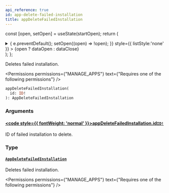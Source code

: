 ```yaml
---
api_reference: true
id: app-delete-failed-installation
title: appDeleteFailedInstallation
---
```






const [open, setOpen] = useState(startOpen);
return (
<details {...(open ? { open: true } : {})} className="details" style={{ border:'none', boxShadow:'none', background:'var(--ifm-background-color)' }}>
<summary
onClick={(e) => {
e.preventDefault();
setOpen((open) => !open);
}}
style={{ listStyle:'none' }} >
{open ? dataOpen : dataClose}
</summary>
{open && children}
</details>
);
};

Deletes failed installation.


<Permissions permissions={"MANAGE_APPS"} text={"Requires one of the following permissions"} />


```graphql
appDeleteFailedInstallation(
  id: ID!
): AppDeleteFailedInstallation
```

### Arguments

#### [<code style={{ fontWeight: 'normal' }}>appDeleteFailedInstallation.<b>id</b></code>](#)<Bullet />[`ID!`](../../../api-reference/miscellaneous/scalars/id.mdx) <Badge class="badge badge--secondary" text="non-null"/> <Badge class="badge badge--secondary" text="scalar"/> <Badge class="badge badge--secondary" text="miscellaneous"/>

ID of failed installation to delete.

### Type

#### [`AppDeleteFailedInstallation`](../../../api-reference/apps/objects/app-delete-failed-installation.mdx) <Badge class="badge badge--secondary" text="object"/> <Badge class="badge badge--secondary" text="apps"/>

Deletes failed installation.


<Permissions permissions={"MANAGE_APPS"} text={"Requires one of the following permissions"} />


